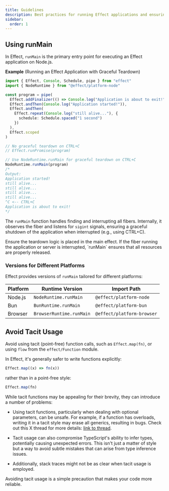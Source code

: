 ```yaml
---
title: Guidelines
description: Best practices for running Effect applications and ensuring safe, explicit coding styles.
sidebar:
  order: 1
---
```



## Using runMain

In Effect, `runMain` is the primary entry point for executing an Effect application on Node.js.

**Example** (Running an Effect Application with Graceful Teardown)

```ts
import { Effect, Console, Schedule, pipe } from "effect"
import { NodeRuntime } from "@effect/platform-node"

const program = pipe(
  Effect.addFinalizer(() => Console.log("Application is about to exit!")),
  Effect.andThen(Console.log("Application started!")),
  Effect.andThen(
    Effect.repeat(Console.log("still alive..."), {
      schedule: Schedule.spaced("1 second")
    })
  ),
  Effect.scoped
)

// No graceful teardown on CTRL+C
// Effect.runPromise(program)

// Use NodeRuntime.runMain for graceful teardown on CTRL+C
NodeRuntime.runMain(program)
/*
Output:
Application started!
still alive...
still alive...
still alive...
still alive...
^C <-- CTRL+C
Application is about to exit!
*/
```

The `runMain` function handles finding and interrupting all fibers. Internally, it observes the fiber and listens for `sigint` signals, ensuring a graceful shutdown of the application when interrupted (e.g., using CTRL+C).

<Aside type="tip" title="Graceful Teardown">
  Ensure the teardown logic is placed in the main effect. If the fiber
  running the application or server is interrupted, `runMain` ensures that
  all resources are properly released.
</Aside>

### Versions for Different Platforms

Effect provides versions of `runMain` tailored for different platforms:

| Platform | Runtime Version          | Import Path                |
| -------- | ------------------------ | -------------------------- |
| Node.js  | `NodeRuntime.runMain`    | `@effect/platform-node`    |
| Bun      | `BunRuntime.runMain`     | `@effect/platform-bun`     |
| Browser  | `BrowserRuntime.runMain` | `@effect/platform-browser` |

## Avoid Tacit Usage

Avoid using tacit (point-free) function calls, such as `Effect.map(fn)`, or using `flow` from the `effect/Function` module.

In Effect, it's generally safer to write functions explicitly:

```ts showLineNumbers=false
Effect.map((x) => fn(x))
```

rather than in a point-free style:

```ts showLineNumbers=false
Effect.map(fn)
```

While tacit functions may be appealing for their brevity, they can introduce a number of problems:

- Using tacit functions, particularly when dealing with optional parameters, can be unsafe. For example, if a function has overloads, writing it in a tacit style may erase all generics, resulting in bugs. Check out this X thread for more details: [link to thread](https://twitter.com/MichaelArnaldi/status/1670715270845935616).

- Tacit usage can also compromise TypeScript's ability to infer types, potentially causing unexpected errors. This isn't just a matter of style but a way to avoid subtle mistakes that can arise from type inference issues.

- Additionally, stack traces might not be as clear when tacit usage is employed.

Avoiding tacit usage is a simple precaution that makes your code more reliable.
